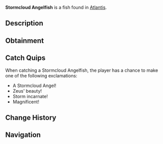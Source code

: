 {{FishInfobox
|image          = Stormcloud Angelfish.png
|rarity         = Rare
|sea            = First Sea
|location       = [[Atlantis]]
|sublocation    = 
|sources        = Fishing Rod
|radar_location = 
|xp             = 231
|weather        = Rain
|time           = 
|season         = 
|bait           = Shrimp
|base_weight    = 120
|base_value     = 310
|weight_range   = 60
|base_chance    = 25
|base_resil     = 30
}}
'''Stormcloud Angelfish''' is a {{Rarity|Rare}} fish found in [[Atlantis]].

== Description ==
{{Description|A majestic fish whose fins ripple like storm clouds. They can generate powerful electrical fields that mirror Zeus' lightning.|Bestiary Entry}}

== Obtainment ==
{{Description|Found in deeper parts of Zeus Pool during storms.|Bestiary Hint}}
{{Fish Availability|
Atlantis/Zeus's Rod Room
|top_rods      = 
Leviathan's Fang Rod\194053.73\178864.75;
Krampus's Rod\173939.24\177452.18;
Trident Rod\166073.54\167513.45;
Magma Rod\165107.34\168441.91;
Free Spirit Rod\163987.7\165409.52;
Plastic Rod\150016.76\153061.24;
Fast Rod\114788.88\175819.54;
Buddy Bond Rod\111439.29\143387.37;
Fischer's Rod\100451.41\153863.04;
Ethereal Prism Rod\138791.21\104437.39;
Astralhook Rod\138612.83\103997.16;
No-Life Rod\136617.87\118449.33;
Seraphic Rod\135671.92\104996.46;
Rod Of The Forgotten Fang\126960.28\102588.55;
Challenger's Rod\123408.19\103102.87;
Blazebringer Rod\118940.67\101005.82;
Rod Of The Depths\114475.41\93237.62;
Zeus Rod\112011.93\95271.42;
Rod Of The Exalted One\111351.09\95777.71;
Verdant Shear Rod\110369.27\95693.84;
Depthseeker Rod\101233.46\89010.22;
Avalanche Rod\91149.32\80385.89;
Volcanic Rod\87281.8\75327.98;
Steady Rod\32475.45\30175.63
|recommended   = Trident Rod
}}

== Catch Quips ==
When catching a Stormcloud Angelfish, the player has a chance to make one of the following exclamations:
* A Stormcloud Angel!
* Zeus' beauty!
* Storm incarnate!
* Magnificent!

== Change History ==
{{Change History|{{subst:Current Version}}}}

== Navigation ==
{{Fish Navbox|Atlantis}}